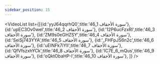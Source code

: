 ```yaml
---
sidebar_position: 15
---
```


<VideoList list={[{id:'yyJ64qqrhQ0',title:'46_1 سورة الأحقاف'},
{id:'upEC3Ov0weI',title:'46_2 سورة الأحقاف'},
{id:'12P6ucFzxRI',title:'46_3 سورة الأحقاف'},
{id:'ZM9s0eGHZSY',title:'46_4 سورة الأحقاف'},
{id:'SeiSj743YYA',title:'46_5 سورة الأحقاف'},
{id:'_FHFpJS6n2c',title:'46_6 سورة الأحقاف'},
{id:'uEINFk7iYlI',title:'46_7 سورة الأحقاف'},
{id:'QfVfszxhYCk',title:'46_8 سورة الأحقاف'},
{id:'IC7E_6_mQus',title:'46_9 سورة الأحقاف'},
{id:'oQktObaHP-I',title:'46_10 سورة الأحقاف'},
]}
/>
